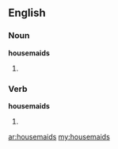==English==

===Noun===
'''housemaids'''

# {{plural of|housemaid}}

===Verb===
'''housemaids'''

# {{third-person singular of|housemaid}}

[[ar:housemaids]]
[[my:housemaids]]